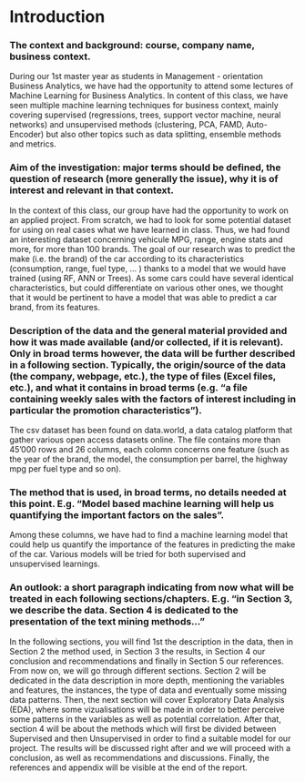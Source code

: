 
# Introduction

### The context and background: course, company name, business context.

During our 1st master year as students in Management - orientation Business Analytics, we have had the opportunity to attend some lectures of Machine Learning for Business Analytics. In content of this class, we have seen multiple machine learning techniques for business context, mainly covering supervised (regressions, trees, support vector machine, neural networks) and unsupervised methods (clustering, PCA, FAMD, Auto-Encoder) but also other topics such as data splitting, ensemble methods and metrics. 

### Aim of the investigation: major terms should be defined, the question of research (more generally the issue), why it is of interest and relevant in that context.

In the context of this class, our group have had the opportunity to work on an applied project. From scratch, we had to look for some potential dataset for using on real cases what we have learned in class. Thus, we had found an interesting dataset concerning vehicule MPG, range, engine stats and more, for more than 100 brands. The goal of our research was to predict the make (i.e. the brand) of the car according to its characteristics (consumption, range, fuel type, … ) thanks to a model that we would have trained (using RF, ANN or Trees). As some cars could have several identical characteristics, but could differentiate on various other ones, we thought that it would be pertinent to have a model that was able to predict a car brand, from its features. 

### Description of the data and the general material provided and how it was made available (and/or collected, if it is relevant). Only in broad terms however, the data will be further described in a following section. Typically, the origin/source of the data (the company, webpage, etc.), the type of files (Excel files, etc.), and what it contains in broad terms (e.g. “a file containing weekly sales with the factors of interest including in particular the promotion characteristics”).

The csv dataset has been found on data.world, a data catalog platform that gather various open access datasets online. The file contains more than 45’000 rows and 26 columns, each colomn concerns one feature (such as the year of the brand, the model, the consumption per barrel, the highway mpg per fuel type and so on). 

### The method that is used, in broad terms, no details needed at this point. E.g. “Model based machine learning will help us quantifying the important factors on the sales”.

Among these columns, we have had to find a machine learning model that could help us quantify the importance of the features in predicting the make of the car. Various models will be tried for both supervised and unsupervised learnings.

### An outlook: a short paragraph indicating from now what will be treated in each following sections/chapters. E.g. “in Section 3, we describe the data. Section 4 is dedicated to the presentation of the text mining methods…”

In the following sections, you will find 1st the description in the data, then in Section 2 the method used, in Section 3 the results, in Section 4 our conclusion and recommendations and finally in Section 5 our references. 
From now on, we will go through different sections. Section 2 will be dedicated in the data description in more depth, mentioning the variables and features, the instances, the type of data and eventually some missing data patterns. Then, the next section will cover Exploratory Data Analysis (EDA), where some vizualisations will be made in order to better perceive some patterns in the variables as well as potential correlation. After that, section 4 will be about the methods which will first be divided between Supervised and then Unsupervised in order to find a suitable model for our project. The results will be discussed right after and we will proceed with a conclusion, as well as recommendations and discussions. Finally, the references and appendix will be visible at the end of the report.


```r



```

